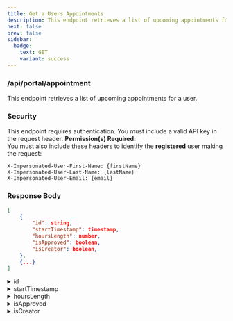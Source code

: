 ```yaml
---
title: Get a Users Appointments
description: This endpoint retrieves a list of upcoming appointments for a user.
next: false
prev: false
sidebar:
  badge:
    text: GET
    variant: success
---
```





### <Badge text="GET" variant="success" size="large"/> /api/portal/appointment
This endpoint retrieves a list of upcoming appointments for a user.


### Security
This endpoint requires authentication. You must include a valid API key in the request header.
**Permission(s) Required:** <Badge text="IMPERSONATE_PORTAL_USER" variant="caution" /><br/>
You must also include these headers to identify the **registered** user making the request:
```http
X-Impersonated-User-First-Name: {firstName}
X-Impersonated-User-Last-Name: {lastName}
X-Impersonated-User-Email: {email}
```


### Response Body
```json
[
    {
        "id": string,
        "startTimestamp": timestamp,
        "hoursLength": number,
        "isApproved": boolean,
        "isCreator": boolean,
    },
    {...}
]
```
<details>
    <summary>id</summary>
    UUID of the appointment.
</details>
<details>
    <summary>startTimestamp</summary>
    Unix Epoch format (millis). This is the start time of the appointment.
</details>
<details>
    <summary>hoursLength</summary>
    Length of the appointment in hours.
</details>
<details>
    <summary>isApproved</summary>
    If the appointment has been approved or not.
</details>
<details>
    <summary>isCreator</summary>
    If the user making the request is the creator of the appointment.
</details>